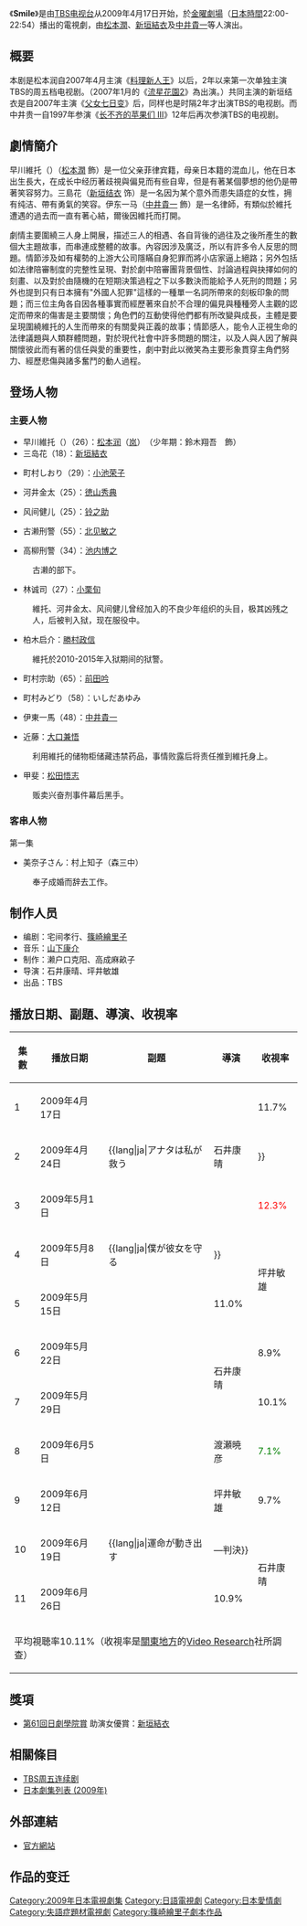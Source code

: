 {{noteTA
|G1=JP Show
}}
{{影集資訊
| 名稱     = Smile
| 原名     =
| 圖片     = 
| 圖說     = 
| 類型     = 社會 / 愛情
| 原創者   =  
| 每集長   = 約54分鐘（首集69分钟）
| 編劇     = 宅間孝行、[[篠崎繪里子|篠崎繪里子]]
| 導演     = 石井康晴<br />坪井敏雄
| 演出     = [[松本潤|松本潤]]
| 主題曲   = [[椎名林檎|椎名林檎]]《[[滿滿的財富|ありあまる富]]》 
| 片尾曲   =  
| 拍攝地   = {{JPN}}
| 執行製片 = 
| 製片人   = 濑户口克阳<br />高成麻畝子
| 國家     = {{JPN}}
| 頻道     = [[TBS電視台|TBS電視台]]
| 開始     = 2009年4月17日
| 結束     = 2009年6月26日
| 集數     = 
| 官方網站 = http://www.tbs.co.jp/smile09/
| imdb_id   = 
| tv_com_id = 
}}

《'''Smile'''》是由[[TBS电视台|TBS电视台]]从2009年4月17日开始，於[[TBS週五連續劇|金曜劇場]]（[[日本時間|日本時間]]22:00-22:54）播出的電視劇，由[[松本潤|松本潤]]、[[新垣結衣|新垣結衣]]及[[中井貴一|中井貴一]]等人演出。

== 概要 ==
本剧是松本润自2007年4月主演《[[料理新人王|料理新人王]]》以后，2年以来第一次单独主演TBS的周五档电视剧。（2007年1月的《[[流星花園2_(日本電視劇)|流星花園2]]》為出演。）共同主演的新垣结衣是自2007年主演《[[父女七日变|父女七日变]]》后，同样也是时隔2年才出演TBS的电视剧。而中井贵一自1997年参演《[[长不齐的苹果们|长不齐的苹果们 III]]》12年后再次参演TBS的电视剧。

== 劇情簡介 ==

早川維托（{{lang|ja|早川 ビト}}）（[[松本潤|松本潤]] 飾）是一位父亲菲律宾籍，母亲日本籍的混血儿，他在日本出生長大，在成长中经历著歧視與偏見而有些自卑，但是有著某個夢想的他仍是帶著笑容努力。三島花（[[新垣结衣|新垣结衣]] 饰）是一名因为某个意外而患失語症的女性，拥有纯洁、帶有勇氣的笑容。伊东一马（[[中井貴一|中井貴一]] 飾）是一名律師，有類似於維托遭遇的過去而一直有著心結，爾後因維托而打開。

劇情主要圍繞三人身上開展，描述三人的相遇、各自背後的過往及之後所產生的數個大主題故事，而串連成整體的故事。內容因涉及廣泛，所以有許多令人反思的問題。情節涉及如有權勢的上游大公司隱瞞自身犯罪而將小店家逼上絕路；另外包括如法律陪審制度的完整性呈現、對於劇中陪審團背景個性、討論過程與抉擇如何的刻畫、以及對於由隨機的在短期決策過程之下以多數決而能給予人死刑的問題；另外也提到只有日本擁有"外國人犯罪"這樣的一種單一名詞所帶來的刻板印象的問題；而三位主角各自因各種事實而經歷著來自於不合理的偏見與種種旁人主觀的認定而帶來的傷害是主要關懷；角色們的互動使得他們都有所改變與成長，主體是要呈現圍繞維托的人生而帶來的有關愛與正義的故事；情節感人，能令人正視生命的法律議題與人類群體問題，對於現代社會中許多問題的關注，以及人與人因了解與關懷彼此而有著的信任與愛的重要性，劇中對此以微笑為主要形象貫穿主角們努力、經歷悲傷與諸多奮鬥的動人過程。

== 登场人物 ==
=== 主要人物 ===
*早川維托（{{lang|ja|早川 ビト}}）（26）：[[松本润|松本润]]（[[岚|岚]]）　（少年期：鈴木翔吾　飾）
*三岛花（18）：[[新垣結衣|新垣結衣]] 

*町村しおり（29）：[[小池荣子|小池荣子]]
 
*河井金太（25）：[[徳山秀典|徳山秀典]]
 
*风间健儿（25）：[[铃之助|铃之助]]
 
*古濑刑警（55）：[[北见敏之|北见敏之]]
 
*高柳刑警（34）：[[池内博之|池内博之]]
:古濑的部下。 
*林诚司（27）：[[小栗旬|小栗旬]]
:維托、河井金太、风间健儿曾经加入的不良少年组织的头目，极其凶残之人，后被判入狱，现在服役中。
*柏木启介：[[勝村政信|勝村政信]] 
:維托於2010-2015年入狱期间的狱警。
*町村宗助（65）：[[前田吟|前田吟]] 
 
*町村みどり（58）：いしだあゆみ 
 
*伊東一馬（48）：[[中井貴一|中井貴一]] 
 
*近藤：[[大口兼悟|大口兼悟]] 
:利用維托的储物柜储藏违禁药品，事情败露后将责任推到維托身上。
*甲斐：[[松田悟志|松田悟志]] 
:贩卖兴奋剂事件幕后黑手。

=== 客串人物 ===
第一集
*美奈子さん：村上知子（森三中）
:奉子成婚而辞去工作。

== 制作人员 ==
*编剧：宅间孝行、[[篠崎繪里子|篠崎繪里子]]
*音乐：[[山下康介|山下康介]]
*制作：濑户口克阳、高成麻畝子 
*导演：石井康晴、坪井敏雄 
*出品：TBS

== 播放日期、副題、導演、收視率 ==
{| class="wikitable" style="text-align:center"
!集數!!播放日期!!副題!!導演!!收視率
|-
|1||2009年4月17日||{{lang|ja|未來を夢見た男の純愛と正義〜笑顔に秘めた真実}}||rowspan="3"|石井康晴||11.7%
|-
|2||2009年4月24日||{{lang|ja|アナタは私が救う!!}}||10.2%
|-
|3||2009年5月1日||{{lang|ja|君の笑顔を避ける理由}}||<font color=red>12.3%
|-
|4||2009年5月8日||{{lang|ja|僕が彼女を守る!!}}||rowspan="2"|坪井敏雄||9.2%
|-
|5||2009年5月15日||{{lang|ja|誕生日にもらった一生の寶物}}||11.0%
|-
|6||2009年5月22日||{{lang|ja|僕が社長の無念を晴らす}}||rowspan="2"|石井康晴||8.9%
|-
|7||2009年5月29日||{{lang|ja|はじめてのキス}}||10.1%
|-
|8||2009年6月5日||{{lang|ja|本当の笑顔を取り戻す戦い}}||渡瀬暁彦||<font color=green>7.1%
|-
|9||2009年6月12日||{{lang|ja|運命の裁判員裁判はじまる!}}||坪井敏雄||9.7%
|-
|10||2009年6月19日||{{lang|ja|運命が動き出す!!―判決}}||rowspan="2"|石井康晴||10.1%
|-
|11||2009年6月26日||{{lang|ja|僕らが最後に手にした笑顔}}||10.9%
|-
!colspan="7"|平均視聴率10.11%（收視率是[[關東地方|關東地方]]的[[Video_Research|Video Research]]社所調查）
|}
== 獎項 ==
*[[第61回日劇學院賞|第61回日劇學院賞]] 助演女優賞：[[新垣結衣|新垣結衣]]

== 相關條目 ==
*[[TBS周五连续剧|TBS周五连续剧]]
* [[日本劇集列表_(2009年)|日本劇集列表 (2009年)]]

== 外部連結 ==
* [http://www.tbs.co.jp/smile09/ 官方網站]{{Wayback|url=http://www.tbs.co.jp/smile09/ |date=20090221001733 }}

== 作品的变迁 ==

{{電視節目的变迁|
電視台=[[TBS电视台|TBS电视台]]|
播放檔次=[[TBS週五連續劇|金曜劇場]]||
節目名稱=Smile<br />（2009年4月17日 - 2009年6月26日）|
上一節目=[[Love_Shuffle|Love Shuffle]]<br />（2009年1月16日 - 2009年3月20日）|
下一節目={{link-ja|雙頭犬 (電視劇)|オルトロスの犬|雙頭犬}}<br />（2009年7月24日 - 2009年9月25日)|
}}
{{TBS週五連續劇}}

[[Category:2009年日本電視劇集|Category:2009年日本電視劇集]]
[[Category:日語電視劇|Category:日語電視劇]]
[[Category:日本愛情劇|Category:日本愛情劇]]
[[Category:失語症題材電視劇|Category:失語症題材電視劇]]
[[Category:篠崎繪里子劇本作品|Category:篠崎繪里子劇本作品]]